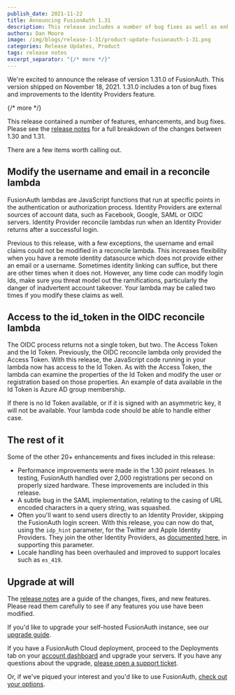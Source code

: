 ```yaml
---
publish_date: 2021-11-22 
title: Announcing FusionAuth 1.31
description: This release includes a number of bug fixes as well as enhancements to reconcile lambda functionality.
authors: Dan Moore
image: /img/blogs/release-1-31/product-update-fusionauth-1-31.png
categories: Release Updates, Product
tags: release notes
excerpt_separator: "{/* more */}"
---
```


We're excited to announce the release of version 1.31.0 of FusionAuth. This version shipped on November 18, 2021. 1.31.0 includes a ton of bug fixes and improvements to the Identity Providers feature.

{/* more */}

This release contained a number of features, enhancements, and bug fixes. Please see the [release notes](/docs/release-notes/archive#version-1-31-0) for a full breakdown of the changes between 1.30 and 1.31. 

There are a few items worth calling out.

## Modify the username and email in a reconcile lambda

FusionAuth lambdas are JavaScript functions that run at specific points in the authentication or authorization process. Identity Providers are external sources of account data, such as Facebook, Google, SAML or OIDC servers. Identity Provider reconcile lambdas run when an Identity Provider returns after a successful login. 

Previous to this release, with a few exceptions, the username and email claims could not be modified in a reconcile lambda. This increases flexibility when you have a remote identity datasource which does not provide either an email or a username. Sometimes identity linking can suffice, but there are other times when it does not. However, any time code can modify login Ids, make sure you threat model out the ramifications, particularly the danger of inadvertent account takeover. Your lambda may be called two times if you modify these claims as well.


## Access to the id_token in the OIDC reconcile lambda

The OIDC process returns not a single token, but two. The Access Token and the Id Token. Previously, the OIDC reconcile lambda only provided the Access Token. With this release, the JavaScript code running in your lambda now has access to the Id Token. As with the Access Token, the lambda can examine the properties of the Id Token and modify the user or registration based on those properties. An example of data available in the Id Token is Azure AD group membership.

If there is no Id Token available, or if it is signed with an asymmetric key, it will not be available. Your lambda code should be able to handle either case.
 
## The rest of it

Some of the other 20+ enhancements and fixes included in this release:

* Performance improvements were made in the 1.30 point releases. In testing, FusionAuth handled over 2,000 registrations per second on properly sized hardware. These improvements are included in this release.
* A subtle bug in the SAML implementation, relating to the casing of URL encoded characters in a query string, was squashed.
* Often you'll want to send users directly to an Identity Provider, skipping the FusionAuth login screen. With this release, you can now do that, using the `idp_hint` parameter, for the Twitter and Apple Identity Providers. They join the other Identity Providers, as [documented here](/docs/lifecycle/authenticate-users/identity-providers/#hint), in supporting this parameter.
* Locale handling has been overhauled and improved to support locales such as `es_419`.

## Upgrade at will

The [release notes](/docs/release-notes/archive#version-1-31-0) are a guide of the changes, fixes, and new features. Please read them carefully to see if any features you use have been modified.

If you'd like to upgrade your self-hosted FusionAuth instance, see our [upgrade guide](/docs/operate/deploy/upgrade). 

If you have a FusionAuth Cloud deployment, proceed to the <Breadcrumb>Deployments</Breadcrumb> tab on your <a href="https://account.fusionauth.io/account/deployment/" target="_blank">account dashboard</a> and upgrade your servers. If you have any questions about the upgrade, <a href="https://account.fusionauth.io/account/support/" target="_blank">please open a support ticket</a>.

Or, if we've piqued your interest and you'd like to use FusionAuth, [check out your options](/pricing).
